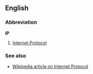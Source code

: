 ==English==
===Abbreviation===
'''IP'''
#[[Internet Protocol]]

===See also===
*[[en:internet_protocol|Wikipedia article on Internet Protocol]]